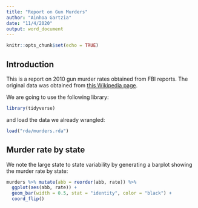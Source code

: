 ```yaml
---
title: "Report on Gun Murders"
author: "Ainhoa Gartzia"
date: "11/4/2020"
output: word_document
---
```


```r
knitr::opts_chunk$set(echo = TRUE)
```

## Introduction

This is a report on 2010 gun murder rates obtained from FBI reports. The original data was obtained from [this Wikipedia page](https://en.wikipedia.org/wiki/Murder_in_the_United_States_by_state).

We are going to use the following library:

```r
library(tidyverse)
```
  
and load the data we already wrangled:

```r
load("rda/murders.rda")
```

## Murder rate by state 

We note the large state to state variability by generating a barplot showing the murder rate by state:

```r
murders %>% mutate(abb = reorder(abb, rate)) %>%
  ggplot(aes(abb, rate)) +
  geom_bar(width = 0.5, stat = "identity", color = "black") +
  coord_flip()
```
